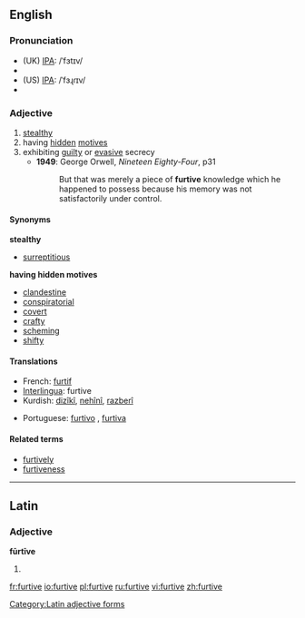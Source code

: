 ==English==

===Pronunciation===
*(UK) [[IPA]]: /ˈfɜtɪv/
*{{audio|en-uk-Furtive.ogg|Audio (UK)}}
*(US) [[IPA]]: /ˈfɜɻɾɪv/
*{{audio|en-us-furtive.ogg|Audio (US)}}

===Adjective===
{{en-adj}}

# [[stealthy]]
# having [[hidden]] [[motive]]s
# exhibiting [[guilty]] or [[evasive]] secrecy
#*'''1949''': George Orwell, ''Nineteen Eighty-Four'', p31
#*:But that was merely a piece of '''furtive''' knowledge which he happened to possess because his memory was not satisfactorily under control.

====Synonyms====
'''stealthy'''
*[[surreptitious]]

'''having hidden motives'''
*[[clandestine]]
*[[conspiratorial]]
*[[covert]]
*[[crafty]]
*[[scheming]]
*[[shifty]]

====Translations====
{{top}}
*French: [[furtif]]
*[[Interlingua]]: furtive
*Kurdish: [[dizîkî]], [[nehînî]], [[razberî]]
{{mid}}
*Portuguese: [[furtivo]] {{m}}, [[furtiva]] {{f}}
{{bottom}}

====Related terms====
* [[furtively]]
* [[furtiveness]]

----

==Latin==

===Adjective===
'''fūrtīve'''

# {{inflection of|furtivus#Latin|fūrtīvus|m|voc|s}}

[[Category:Latin adjective forms]]

[[fr:furtive]]
[[io:furtive]]
[[pl:furtive]]
[[ru:furtive]]
[[vi:furtive]]
[[zh:furtive]]